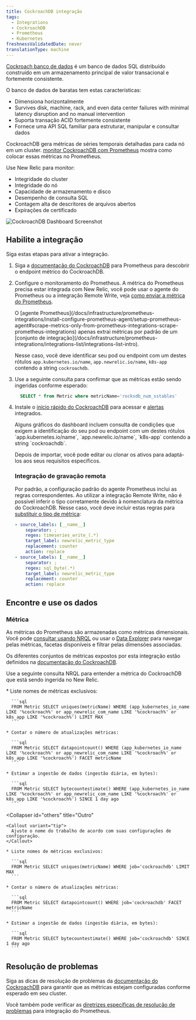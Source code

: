 ```yaml
---
title: CockroachDB integração
tags:
  - Integrations
  - CockroachDB
  - Prometheus
  - Kubernetes
freshnessValidatedDate: never
translationType: machine
---
```



[Cockroach banco de dados](https://www.cockroachlabs.com/docs/) é um banco de dados SQL distribuído construído em um armazenamento principal de valor transacional e fortemente consistente.

O banco de dados de baratas tem estas características:

* Dimensiona horizontalmente
* Survives disk, machine, rack, and even data center failures with minimal latency disruption and no manual intervention
* Suporta transação ACID fortemente consistente
* Fornece uma API SQL familiar para estruturar, manipular e consultar dados

CockroachDB gera métricas de séries temporais detalhadas para cada nó em um cluster. [monitor CockroachDB com Prometheus](https://www.cockroachlabs.com/docs/v22.1/monitor-cockroachdb-with-prometheus.html#before-you-begin) mostra como colocar essas métricas no Prometheus.

Use New Relic para monitor:

* Integridade do cluster
* Integridade do nó
* Capacidade de armazenamento e disco
* Desempenho de consulta SQL
* Contagem alta de descritores de arquivos abertos
* Expirações de certificado

<img
  title="CockroachDB Dashboard"
  alt="CockroachDB Dashboard Screenshot"
  src={inrastructureCockroachdbDashboard}
/>

## Habilite a integração

Siga estas etapas para ativar a integração.

1. Siga a [documentação do CockroachDB](https://www.cockroachlabs.com/docs/v22.1/monitor-cockroachdb-with-prometheus.html) para Prometheus para descobrir o endpoint métrico do CockroachDB.

2. Configure o monitoramento do Prometheus. A métrica do Prometheus precisa estar integrada com New Relic, você pode usar o agente do Prometheus ou a integração Remote Write, veja [como enviar a métrica do Prometheus](/docs/infrastructure/prometheus-integrations/install-configure-prometheus-agent/get-started/send-prometheus-metric-data-new-relic/).

   <Callout variant="important">
     O [agente Prometheus](/docs/infrastructure/prometheus-integrations/install-configure-prometheus-agent/setup-prometheus-agent#scrape-metrics-only-from-prometheus-integrations-scrape-prometheus-integrations) apenas extrai métricas por padrão de um [conjunto de integração](/docs/infrastructure/prometheus-integrations/integrations-list/integrations-list-intro).

     Nesse caso, você deve identificar seu pod ou endpoint com um destes rótulos `app.kubernetes.io/name`, `app.newrelic.io/name`, `k8s-app` contendo a string `cockroachdb`.
   </Callout>

3. Use a seguinte consulta para confirmar que as métricas estão sendo ingeridas conforme esperado:

   ```sql
     SELECT * from Metric where metricName='rocksdb_num_sstables'
   ```

4. Instale o [início rápido do CockroachDB](https://newrelic.com/instant-observability/?search=cockroachdb) para acessar <InlinePopover type="dashboards"/>e [alertas](/docs/alerts-applied-intelligence/new-relic-alerts/learn-alerts/introduction-alerts/) integrados.

   <Callout variant="important">
     Alguns gráficos do dashboard incluem consulta de condições que exigem a identificação do seu pod ou endpoint com um destes rótulos `app.kubernetes.io/name`, `app.newrelic.io/name`, `k8s-app` contendo a string `cockroachdb`.
   </Callout>

   Depois de importar, você pode editar ou clonar os ativos para adaptá-los aos seus requisitos específicos.

   ### Integração de gravação remota

   Por padrão, a configuração padrão do agente Prometheus inclui as regras correspondentes. Ao utilizar a integração Remote Write, não é possível inferir o tipo corretamente devido à nomenclatura da métrica do CockroachDB. Nesse caso, você deve incluir estas regras para [substituir o tipo de métrica](/docs/infrastructure/prometheus-integrations/install-configure-remote-write/set-your-prometheus-remote-write-integration/#override-mapping):

   ```yaml
   - source_labels: [__name__]
       separator: ;
       regex: timeseries_write_(.*)
       target_label: newrelic_metric_type
       replacement: counter
       action: replace
   - source_labels: [__name__]
       separator: ;
       regex: sql_byte(.*)
       target_label: newrelic_metric_type
       replacement: counter
       action: replace
   ```

## Encontre e use os dados

### Métrica

As métricas do Prometheus são armazenadas como métricas dimensionais. Você pode [consultar usando NRQL](/docs/telemetry-data-platform/get-data/apis/query-metric-data-type/) ou usar o [Data Explorer](/docs/query-your-data/explore-query-data/browse-data/introduction-data-explorer/) para navegar pelas métricas, facetas disponíveis e filtrar pelas dimensões associadas.

Os diferentes conjuntos de métricas expostos por esta integração estão definidos na [documentação do CockroachDB](https://www.cockroachlabs.com/docs/stable/monitoring-and-alerting.html).

Use a seguinte consulta NRQL para entender a métrica do CockroachDB que está sendo ingerida no New Relic.

<CollapserGroup>
  <Collapser
    id="prometheus-agent"
    title="Prometheus agente da New Relic"
  >
    * Liste nomes de métricas exclusivos:

      ```sql
      FROM Metric SELECT uniques(metricName) WHERE (app_kubernetes_io_name LIKE '%cockroach%' or app_newrelic_com_name LIKE '%cockroach%' or k8s_app LIKE '%cockroach%') LIMIT MAX
      ```

    * Contar o número de atualizações métricas:

      ```sql
      FROM Metric SELECT datapointcount() WHERE (app_kubernetes_io_name LIKE '%cockroach%' or app_newrelic_com_name LIKE '%cockroach%' or k8s_app LIKE '%cockroach%') FACET metricName
      ```

    * Estimar a ingestão de dados (ingestão diária, em bytes):

      ```sql
      FROM Metric SELECT bytecountestimate() WHERE (app_kubernetes_io_name LIKE '%cockroach%' or app_newrelic_com_name LIKE '%cockroach%' or k8s_app LIKE '%cockroach%') SINCE 1 day ago
      ```
  </Collapser>

  <Collapser
    id="others"
    title="Outro"
  >
    <Callout variant="tip">
      Ajuste o nome do trabalho de acordo com suas configurações de configuração.
    </Callout>

    * Liste nomes de métricas exclusivos:

      ```sql
      FROM Metric SELECT uniques(metricName) WHERE job='cockroachdb' LIMIT MAX
      ```

    * Contar o número de atualizações métricas:

      ```sql
      FROM Metric SELECT datapointcount() WHERE job='cockroachdb' FACET metricName
      ```

    * Estimar a ingestão de dados (ingestão diária, em bytes):

      ```sql
      FROM Metric SELECT bytecountestimate() WHERE job='cockroachdb' SINCE 1 day ago
      ```
  </Collapser>
</CollapserGroup>

## Resolução de problemas

Siga as dicas de resolução de problemas da [documentação do CockroachDB](https://www.cockroachlabs.com/docs/v22.1/monitor-cockroachdb-with-prometheus.html) para garantir que as métricas estejam configuradas conforme esperado em seu cluster.

Você também pode verificar as [diretrizes específicas de resolução de problemas](/docs/infrastructure/prometheus-integrations/troubleshooting/no-data-appears-prometheus-integration) para integração do Prometheus.